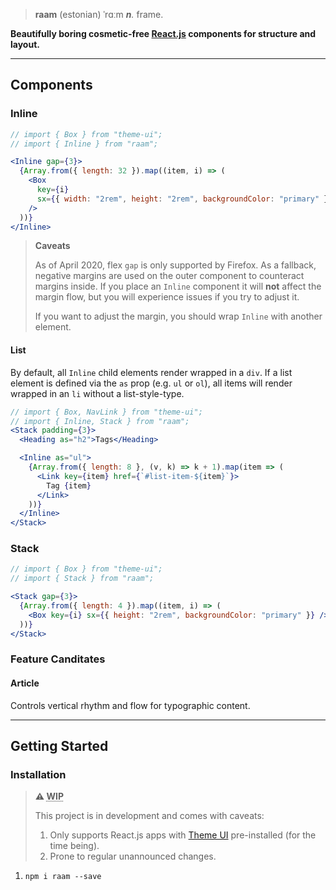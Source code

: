 > **raam** (estonian) ˈrɑːm _**n**._ frame.

**Beautifully boring cosmetic-free [React.js][reactjs] components for structure and layout.**

---

## Components

### Inline

```jsx live=true
// import { Box } from "theme-ui";
// import { Inline } from "raam";

<Inline gap={3}>
  {Array.from({ length: 32 }).map((item, i) => (
    <Box
      key={i}
      sx={{ width: "2rem", height: "2rem", backgroundColor: "primary" }}
    />
  ))}
</Inline>
```

> **Caveats**
>
> As of April 2020, flex `gap` is only supported by Firefox. As a fallback,
> negative margins are used on the outer component to counteract margins inside.
> If you place an `Inline` component it will **not** affect the margin flow, but
> you will experience issues if you try to adjust it.
>
> If you want to adjust the margin, you should wrap `Inline` with another
> element.

#### List

By default, all `Inline` child elements render wrapped in a `div`.
If a list element is defined via the `as` prop (e.g. `ul` or `ol`), all items
will render wrapped in an `li` without a list-style-type.

```jsx live=true
// import { Box, NavLink } from "theme-ui";
// import { Inline, Stack } from "raam";
<Stack padding={3}>
  <Heading as="h2">Tags</Heading>

  <Inline as="ul">
    {Array.from({ length: 8 }, (v, k) => k + 1).map(item => (
      <Link key={item} href={`#list-item-${item}`}>
        Tag {item}
      </Link>
    ))}
  </Inline>
</Stack>
```

### Stack

```jsx live=true
// import { Box } from "theme-ui";
// import { Stack } from "raam";

<Stack gap={3}>
  {Array.from({ length: 4 }).map((item, i) => (
    <Box key={i} sx={{ height: "2rem", backgroundColor: "primary" }} />
  ))}
</Stack>
```

### Feature Canditates

#### Article

Controls vertical rhythm and flow for typographic content.

---

## Getting Started

### Installation

> **⚠ <abbr title="Work in Progress">WIP</abbr>**
>
> This project is in development and comes with caveats:
>
> 1. Only supports React.js apps with [Theme UI][theme-ui] pre-installed (for the time being).
> 2. Prone to regular unannounced changes.

1. `npm i raam --save`

[reactjs]: https://reactjs.org
[theme-ui]: https://theme-ui.com/
